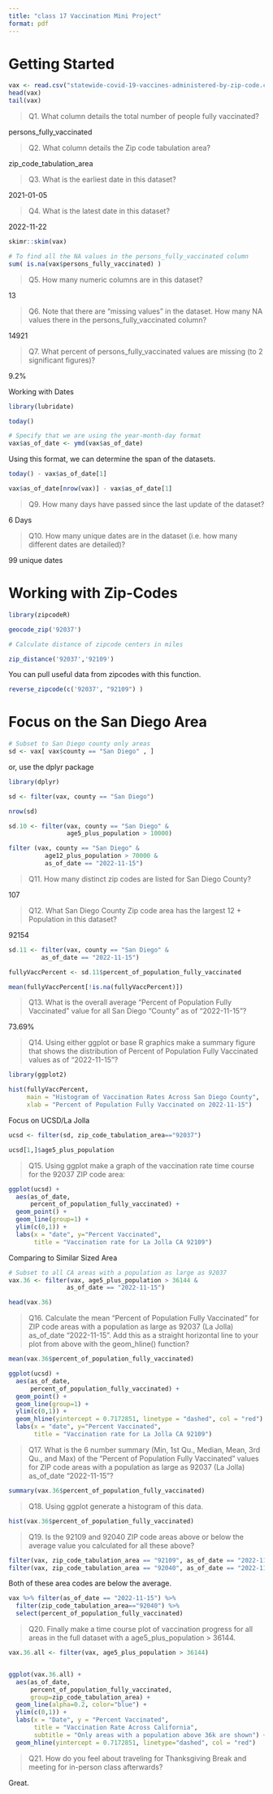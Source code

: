 ```yaml
---
title: "class 17 Vaccination Mini Project"
format: pdf
---
```


# Getting Started

```r
vax <- read.csv("statewide-covid-19-vaccines-administered-by-zip-code.csv")
head(vax)
tail(vax)
```

> Q1. What column details the total number of people fully vaccinated?

persons_fully_vaccinated

> Q2. What column details the Zip code tabulation area?

zip_code_tabulation_area

> Q3. What is the earliest date in this dataset?

2021-01-05

> Q4. What is the latest date in this dataset?

2022-11-22


```r
skimr::skim(vax)
```

```r
# To find all the NA values in the persons_fully_vaccinated column
sum( is.na(vax$persons_fully_vaccinated) )
```

> Q5. How many numeric columns are in this dataset?

13

> Q6. Note that there are “missing values” in the dataset. How many NA values there in the persons_fully_vaccinated column? 

14921

> Q7. What percent of persons_fully_vaccinated values are missing (to 2 significant figures)?

9.2%

Working with Dates

```r
library(lubridate)
```


```r
today()

# Specify that we are using the year-month-day format
vax$as_of_date <- ymd(vax$as_of_date)
```

Using this format, we can determine the span of the datasets.

```r
today() - vax$as_of_date[1]
```

```r
vax$as_of_date[nrow(vax)] - vax$as_of_date[1]
```


> Q9. How many days have passed since the last update of the dataset?

6 Days

> Q10. How many unique dates are in the dataset (i.e. how many different dates are detailed)?

99 unique dates


# Working with Zip-Codes
```r
library(zipcodeR)
```


```r
geocode_zip('92037')
```

```r
# Calculate distance of zipcode centers in miles

zip_distance('92037','92109')
```

You can pull useful data from zipcodes with this function.

```r
reverse_zipcode(c('92037', "92109") )
```

# Focus on the San Diego Area

```r
# Subset to San Diego county only areas
sd <- vax[ vax$county == "San Diego" , ]
```

or, use the dplyr package

```r
library(dplyr)

sd <- filter(vax, county == "San Diego")

nrow(sd)
```

```r
sd.10 <- filter(vax, county == "San Diego" &
                age5_plus_population > 10000)

filter (vax, county == "San Diego" & 
          age12_plus_population > 70000 &
          as_of_date == "2022-11-15")
```

> Q11. How many distinct zip codes are listed for San Diego County?

107

> Q12. What San Diego County Zip code area has the largest 12 + Population in this dataset?

92154

```r
sd.11 <- filter(vax, county == "San Diego" &
         as_of_date == "2022-11-15")

fullyVaccPercent <- sd.11$percent_of_population_fully_vaccinated

mean(fullyVaccPercent[!is.na(fullyVaccPercent)])
```

> Q13. What is the overall average “Percent of Population Fully Vaccinated” value for all San Diego “County” as of “2022-11-15”?

73.69%

> Q14. Using either ggplot or base R graphics make a summary figure that shows the distribution of Percent of Population Fully Vaccinated values as of “2022-11-15”?

```r
library(ggplot2)

hist(fullyVaccPercent, 
     main = "Histogram of Vaccination Rates Across San Diego County", 
     xlab = "Percent of Population Fully Vaccinated on 2022-11-15")
```

Focus on UCSD/La Jolla

```r
ucsd <- filter(sd, zip_code_tabulation_area=="92037")

ucsd[1,]$age5_plus_population
```

> Q15. Using ggplot make a graph of the vaccination rate time course for the 92037 ZIP code area:

```r
ggplot(ucsd) +
  aes(as_of_date,
      percent_of_population_fully_vaccinated) +
  geom_point() +
  geom_line(group=1) +
  ylim(c(0,1)) +
  labs(x = "date", y="Percent Vaccinated", 
       title = "Vaccination rate for La Jolla CA 92109")
```

Comparing to Similar Sized Area

```r
# Subset to all CA areas with a population as large as 92037
vax.36 <- filter(vax, age5_plus_population > 36144 &
                as_of_date == "2022-11-15")

head(vax.36)
```

> Q16. Calculate the mean “Percent of Population Fully Vaccinated” for ZIP code areas with a population as large as 92037 (La Jolla) as_of_date “2022-11-15”. Add this as a straight horizontal line to your plot from above with the geom_hline() function?

```r
mean(vax.36$percent_of_population_fully_vaccinated)
```

```r
ggplot(ucsd) +
  aes(as_of_date,
      percent_of_population_fully_vaccinated) +
  geom_point() +
  geom_line(group=1) +
  ylim(c(0,1)) +
  geom_hline(yintercept = 0.7172851, linetype = "dashed", col = "red") + 
  labs(x = "date", y="Percent Vaccinated", 
       title = "Vaccination rate for La Jolla CA 92109")
```

> Q17. What is the 6 number summary (Min, 1st Qu., Median, Mean, 3rd Qu., and Max) of the “Percent of Population Fully Vaccinated” values for ZIP code areas with a population as large as 92037 (La Jolla) as_of_date “2022-11-15”?

```r
summary(vax.36$percent_of_population_fully_vaccinated)
```

> Q18. Using ggplot generate a histogram of this data.

```r
hist(vax.36$percent_of_population_fully_vaccinated)
```

> Q19. Is the 92109 and 92040 ZIP code areas above or below the average value you calculated for all these above?

```r
filter(vax, zip_code_tabulation_area == "92109", as_of_date == "2022-11-15")$percent_of_population_fully_vaccinated
filter(vax, zip_code_tabulation_area == "92040", as_of_date == "2022-11-15")$percent_of_population_fully_vaccinated
```

Both of these area codes are below the average.

```r
vax %>% filter(as_of_date == "2022-11-15") %>%  
  filter(zip_code_tabulation_area=="92040") %>%
  select(percent_of_population_fully_vaccinated)
```

> Q20. Finally make a time course plot of vaccination progress for all areas in the full dataset with a age5_plus_population > 36144.

```r
vax.36.all <- filter(vax, age5_plus_population > 36144)


ggplot(vax.36.all) +
  aes(as_of_date,
      percent_of_population_fully_vaccinated, 
      group=zip_code_tabulation_area) +
  geom_line(alpha=0.2, color="blue") +
  ylim(c(0,1)) +
  labs(x = "Date", y = "Percent Vaccinated",
       title = "Vaccination Rate Across California",
       subtitle = "Only areas with a population above 36k are shown") +
  geom_hline(yintercept = 0.7172851, linetype="dashed", col = "red")
```

> Q21. How do you feel about traveling for Thanksgiving Break and meeting for in-person class afterwards?

Great.

